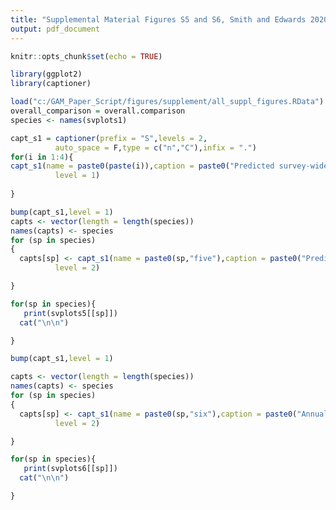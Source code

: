 ```yaml
---
title: "Supplemental Material Figures S5 and S6, Smith and Edwards 2020, Improved  status and trend estimates from the North American Breeding Bird Survey using a Bayesian hierarchical generalized additive model"
output: pdf_document
---
```


```r
knitr::opts_chunk$set(echo = TRUE)

library(ggplot2)
library(captioner)

```

<!-- load figures and species -->
```r

load("c:/GAM_Paper_Script/figures/supplement/all_suppl_figures.RData")
overall_comparison = overall.comparison
species <- names(svplots1)

capt_s1 = captioner(prefix = "S",levels = 2,
          auto_space = F,type = c("n","C"),infix = ".")
for(i in 1:4){
capt_s1(name = paste0(paste(i)),caption = paste0("Predicted survey-wide population trajectories from four models applied to the ", i, " data from the BBS. The stacked dots along the x axis indicate the approximate number of BBS counts used in the model; each dot represents 50 counts."),
          level = 1)
  
}

```



```r

bump(capt_s1,level = 1)
capts <- vector(length = length(species))
names(capts) <- species
for (sp in species)
{
  capts[sp] <- capt_s1(name = paste0(sp,"five"),caption = paste0("Predicted survey-wide population trajectories from four models applied to the ", sp, " data from the BBS. The stacked dots along the x axis indicate the approximate number of BBS counts used in the model; each dot represents 50 counts."),
          level = 2)

}

```

```r


for(sp in species){
   print(svplots5[[sp]])
  cat("\n\n")

}

```





```r

bump(capt_s1,level = 1)

capts <- vector(length = length(species))
names(capts) <- species
for (sp in species)
{
  capts[sp] <- capt_s1(name = paste0(sp,"six"),caption = paste0("Annual differences in predictive fit between the GAMYE and SLOPE (blue) and the GAMYE and DIFFERENCE model (red) for ", sp),
          level = 2)

}

```

```r


for(sp in species){
   print(svplots6[[sp]])
  cat("\n\n")

}

```


